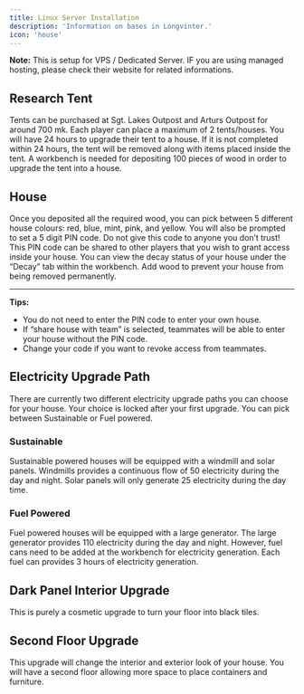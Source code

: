 ```yaml
---
title: Linux Server Installation
description: 'Information on bases in Longvinter.'
icon: 'house'
---
```


<Note>**Note:** This is setup for VPS / Dedicated Server. IF you are using managed hosting, please check their website for related informations.</Note>

## Research Tent

Tents can be purchased at Sgt. Lakes Outpost and Arturs Outpost for around 700 mk. Each player can place a maximum of 2 tents/houses. You will have 24 hours to upgrade their tent to a house. If it is not completed within 24 hours, the tent will be removed along with items placed inside the tent. A workbench is needed for depositing 100 pieces of wood in order to upgrade the tent into a house.

## House

Once you deposited all the required wood, you can pick between 5 different house colours: red, blue, mint, pink, and yellow. You will also be prompted to set a 5 digit PIN code. Do not give this code to anyone you don’t trust! This PIN code can be shared to other players that you wish to grant access inside your house. You can view the decay status of your house under the “Decay” tab within the workbench. Add wood to prevent your house from being removed permanently.

---

**Tips:**

- You do not need to enter the PIN code to enter your own house.
- If “share house with team” is selected, teammates will be able to enter your house without the PIN code.
- Change your code if you want to revoke access from teammates.

## Electricity Upgrade Path

There are currently two different electricity upgrade paths you can choose for your house. Your choice is locked after your first upgrade. You can pick between Sustainable or Fuel powered.

### Sustainable

Sustainable powered houses will be equipped with a windmill and solar panels. Windmills provides a continuous flow of 50 electricity during the day and night. Solar panels will only generate 25 electricity during the day time.

### Fuel Powered

Fuel powered houses will be equipped with a large generator. The large generator provides 110 electricity during the day and night. However, fuel cans need to be added at the workbench for electricity generation. Each fuel can provides 3 hours of electricity generation.

## Dark Panel Interior Upgrade

This is purely a cosmetic upgrade to turn your floor into black tiles.

## Second Floor Upgrade

This upgrade will change the interior and exterior look of your house. You will have a second floor allowing more space to place containers and furniture.
